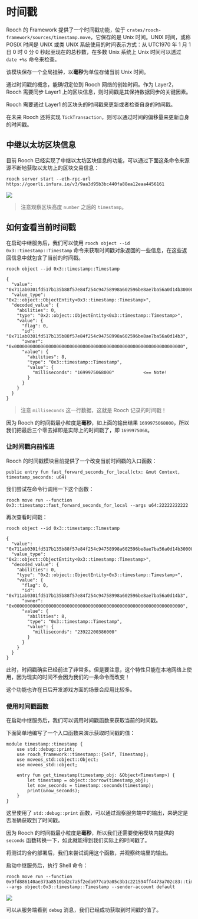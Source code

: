 # 时间戳

Rooch 的 Framework 提供了一个时间戳功能，位于 `crates/rooch-framework/sources/timestamp.move`，它保存的是 Unix 时间。UNIX 时间，或称 POSIX 时间是 UNIX 或类 UNIX 系统使用的时间表示方式：从 UTC1970 年 1 月 1 日 0 时 0 分 0 秒起至现在的总秒数，在多数 Unix 系统上 Unix 时间可以透过 `date +%s` 命令来检查。

该模块保存一个全局挂钟，以**毫秒**为单位存储当前 Unix 时间。

通过时间戳的概念，能确切定位到 Rooch 网络的创始时间。作为 Layer2，Rooch 需要同步 Layer1 上的区块信息，则时间戳是其保持数据同步的关键因素。

Rooch 需要通过 Layer1 的区块头的时间戳来更新或者检查自身的时间戳。

在未来 Rooch 还将实现 `TickTransaction`，则可以通过时间的偏移量来更新自身的时间戳。

## 中继以太坊区块信息

目前 Rooch 已经实现了中继以太坊区块信息的功能，可以通过下面这条命令来源源不断地获取以太坊上的区块交易信息：

```shell
rooch server start --eth-rpc-url https://goerli.infura.io/v3/9aa3d95b3bc440fa88ea12eaa4456161
```

![](/docs/relayer-get.png)

> 注意观察区块高度 `number` 之后的 `timestamp`。

## 如何查看当前时间戳

在启动中继服务后，我们可以使用 `rooch object --id 0x3::timestamp::Timestamp` 命令来获取时间戳对象返回的一些信息，在这些返回信息中就包含了当前的时间戳。

```shell
rooch object --id 0x3::timestamp::Timestamp

{
  "value": "0x711ab0301fd517b135b88f57e84f254c94758998a602596be8ae7ba56a0d14b300000000000000000000000000000000000000000000000000000000000000000060f968ce8b010000",
  "value_type": "0x2::object::ObjectEntity<0x3::timestamp::Timestamp>",
  "decoded_value": {
    "abilities": 0,
    "type": "0x2::object::ObjectEntity<0x3::timestamp::Timestamp>",
    "value": {
      "flag": 0,
      "id": "0x711ab0301fd517b135b88f57e84f254c94758998a602596be8ae7ba56a0d14b3",
      "owner": "0x0000000000000000000000000000000000000000000000000000000000000000",
      "value": {
        "abilities": 8,
        "type": "0x3::timestamp::Timestamp",
        "value": {
          "milliseconds": "1699975068000"           <== Note!
        }
      }
    }
  }
}
```

> 注意 `milliseconds` 这一行数据，这就是 Rooch 记录的时间戳！

因为 Rooch 的时间戳最小粒度是**毫秒**，如上面的输出结果 `1699975068000`，所以我们把最后三个零去掉即是实际上的时间戳了，即 `1699975068`。

### 让时间戳向前推进

Rooch 的时间戳模块目前提供了一个改变当前时间戳的入口函数：

```move
public entry fun fast_forward_seconds_for_local(ctx: &mut Context, timestamp_seconds: u64)
```

我们尝试在命令行调用一下这个函数：

```shell
rooch move run --function 0x3::timestamp::fast_forward_seconds_for_local --args u64:22222222222
```

再次查看时间戳：

```shell
rooch object --id 0x3::timestamp::Timestamp

{
  "value": "0x711ab0301fd517b135b88f57e84f254c94758998a602596be8ae7ba56a0d14b3000000000000000000000000000000000000000000000000000000000000000000d09941d2c1150000",
  "value_type": "0x2::object::ObjectEntity<0x3::timestamp::Timestamp>",
  "decoded_value": {
    "abilities": 0,
    "type": "0x2::object::ObjectEntity<0x3::timestamp::Timestamp>",
    "value": {
      "flag": 0,
      "id": "0x711ab0301fd517b135b88f57e84f254c94758998a602596be8ae7ba56a0d14b3",
      "owner": "0x0000000000000000000000000000000000000000000000000000000000000000",
      "value": {
        "abilities": 8,
        "type": "0x3::timestamp::Timestamp",
        "value": {
          "milliseconds": "23922200386000"
        }
      }
    }
  }
}
```

此时，时间戳确实已经前进了非常多。但是要注意，这个特性只能在本地网络上使用，因为现实的时间不会因为我们的一条命令而改变！

这个功能也许在日后开发游戏方面的场景会应用比较多。

### 使用时间戳函数

在启动中继服务后，我们可以调用时间戳函数来获取当前的时间戳。

下面简单地编写了一个入口函数来演示获取时间戳的值：

```move
module timestamp::timestamp {
    use std::debug::print;
    use rooch_framework::timestamp::{Self, Timestamp};
    use moveos_std::object::Object;
    use moveos_std::object;

    entry fun get_timestamp(timestamp_obj: &Object<Timestamp>) {
        let timestamp = object::borrow(timestamp_obj);
        let now_seconds = timestamp::seconds(timestamp);
        print(&now_seconds);
    }
}
```

这里使用了 `std::debug::print` 函数，可以通过观察服务端中的输出，来确定是否准确获取到了时间戳。

因为 Rooch 的时间戳最小粒度是**毫秒**，所以我们还需要使用模块内提供的 `seconds` 函数转换一下，如此就能得到我们实际上的时间戳了。

将测试的合约部署后，我们来尝试调用这个函数，并观察终端里的输出。

启动中继服务后，执行 Shell 命令：

```shell
rooch move run --function 0x9fd886140ae373a85101d2c7a5f2eda077ca9a05c3b1c221594ff4473a702c83::timestamp::get_timestamp --args object:0x3::timestamp::Timestamp --sender-account default
```

![](/docs/timestamp-obtain.png)

可以从服务端看到 `debug` 消息，我们已经成功获取到时间戳的值了。
